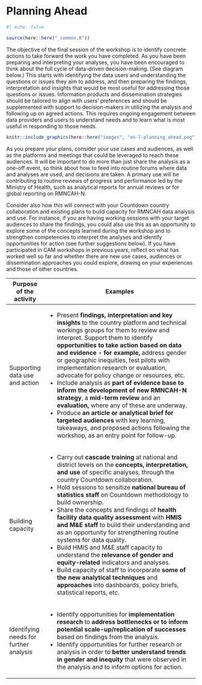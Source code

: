 # Planning Ahead

```r
#| echo: false

source(here::here("_common.R"))
```

The objective of the final session of the workshop is to identify concrete actions to take forward the work you have completed. As you have been preparing and interpreting your analyses, you have been encouraged to think about the full cycle of data-driven decision-making. (See diagram below.) This starts with identifying the data users and understanding the questions or issues they aim to address, and then preparing the findings, interpretation and insights that would be most useful for addressing those questions or issues. Information products and dissemination strategies should be tailored to align with users’ preferences and should be supplemented with support to decision-makers in utilizing the analysis and following up on agreed actions. This requires ongoing engagement between data providers and users to understand needs and to learn what is most useful in responding to those needs.

```r
knitr::include_graphics(here::here("images", "en-7-planning_ahead.png"))
```

As you prepare your plans, consider your use cases and audiences, as well as the platforms and meetings that could be leveraged to reach these audiences. It will be important to do more than just share the analysis as a one-off event, so think about how to feed into routine forums where data and analyses are used, and decisions are taken. A primary use will be contributing to routine reviews of progress and performance led by the Ministry of Health, such as analytical reports for annual reviews or for global reporting on RMNCAH-N.

Consider also how this will connect with your Countdown country collaboration and existing plans to build capacity for RMNCAH data analysis and use. For instance, if you are having working sessions with your target audiences to share the findings, you could also use this as an opportunity to explore some of the concepts learned during the workshop and to strengthen competencies to interpret the analyses and identify opportunities for action (see further suggestions below). If you have participated in CAM workshops in previous years, reflect on what has worked well so far and whether there are new use cases, audiences or dissemination approaches you could explore, drawing on your experiences and those of other countries.

+----------------------------------------+------------------------------------------------------------------------------------------------------------------------------------------------------------------------------------------------------------------------------------------------------------------------------------------------------------------------------------------------------------------------------------------------------+
| Purpose of the activity                | Examples                                                                                                                                                                                                                                                                                                                                                                                             |
+========================================+======================================================================================================================================================================================================================================================================================================================================================================================================+
| Supporting data use and action         | -   Present **findings, interpretation and key insights** to the country platform and technical workings groups for them to review and interpret. Support them to identify **opportunities to take action based on data and evidence - for example,** address gender or geographic inequities, test pilots with implementation research or evaluation, advocate for policy change or resources, etc. |
|                                        | -   Include analysis as **part of evidence base to inform the development of new RMNCAH-N strategy**, a **mid-term review** and an **evaluation,** where any of these are underway.                                                                                                                                                                                                                  |
|                                        | -   Produce **an article or analytical brief for targeted audiences** with key learning, takeaways, and proposed actions following the workshop, as an entry point for follow-up.                                                                                                                                                                                                                    |
+----------------------------------------+------------------------------------------------------------------------------------------------------------------------------------------------------------------------------------------------------------------------------------------------------------------------------------------------------------------------------------------------------------------------------------------------------+
| Building capacity                      | -   Carry out **cascade training** at national and district levels on the **concepts,** **interpretation, and use** of specific analyses, through the country Countdown collaboration.                                                                                                                                                                                                               |
|                                        | -   Hold sessions to sensitize **national bureau of statistics staff** on Countdown methodology to build ownership.                                                                                                                                                                                                                                                                                  |
|                                        | -   Share the concepts and findings of **health facility data quality assessment** with **HMIS and M&E staff** to build their understanding and as an opportunity for strengthening routine systems for data quality.                                                                                                                                                                                |
|                                        | -   Build HMIS and M&E staff capacity to understand the **relevance of gender and equity-related** indicators and analyses.                                                                                                                                                                                                                                                                          |
|                                        | -   Build capacity of staff to incorporate **some of the new analytical techniques** and **approaches** into dashboards, policy briefs, statistical reports, etc.                                                                                                                                                                                                                                    |
+----------------------------------------+------------------------------------------------------------------------------------------------------------------------------------------------------------------------------------------------------------------------------------------------------------------------------------------------------------------------------------------------------------------------------------------------------+
| Identifying needs for further analysis | -   Identify opportunities for **implementation research** to **address bottlenecks or to inform potential scale-up/replication of successes** based on findings from the analysis.                                                                                                                                                                                                                  |
|                                        | -   Identify opportunities for further research or analysis in order to **better understand trends in gender and inequity** that were observed in the analysis and to inform options for action.                                                                                                                                                                                                     |
+----------------------------------------+------------------------------------------------------------------------------------------------------------------------------------------------------------------------------------------------------------------------------------------------------------------------------------------------------------------------------------------------------------------------------------------------------+
